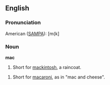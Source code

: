 ==English==

===Pronunciation===

American ([[SAMPA]]): [m{k]

===Noun===

'''mac'''

#Short for [[mackintosh]], a raincoat.

#Short for [[macaroni]], as in "mac and cheese".